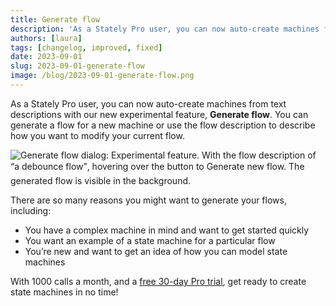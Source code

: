 ```yaml
---
title: Generate flow
description: 'As a Stately Pro user, you can now auto-create machines from text descriptions with our new experimental feature, Generate flow.'
authors: [laura]
tags: [changelog, improved, fixed]
date: 2023-09-01
slug: 2023-09-01-generate-flow
image: /blog/2023-09-01-generate-flow.png
---
```


As a Stately Pro user, you can now auto-create machines from text descriptions with our new experimental feature, **Generate flow**. You can generate a flow for a new machine or use the flow description to describe how you want to modify your current flow.

<!--truncate-->

![Generate flow dialog: Experimental feature. With the flow description of  “a debounce flow”, hovering over the button to Generate new flow. The generated flow is visible in the background.](https://canny.io/images/e42062421f9551d8849e998cc5ebb78f.png)

There are so many reasons you might want to generate your flows, including:

- You have a complex machine in mind and want to get started quickly
- You want an example of a state machine for a particular flow
- You’re new and want to get an idea of how you can model state machines

With 1000 calls a month, and a [free 30-day Pro trial](https://stately.ai/pricing), get ready to create state machines in no time!

